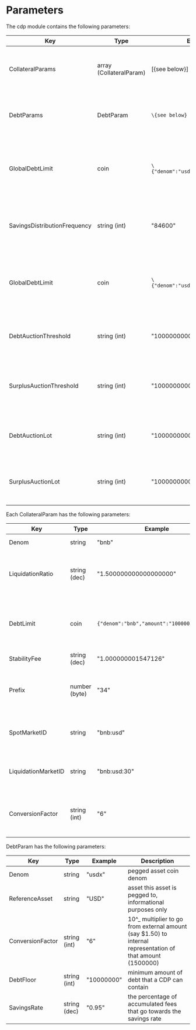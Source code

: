 
# Parameters

The cdp module contains the following parameters:

| Key                          | Type                    | Example                             | Description                                                      |
| ---------------------------- | ----------------------- | ----------------------------------- | ---------------------------------------------------------------- |
| CollateralParams             | array (CollateralParam) | [\{see below}]                      | array of params for each enabled collateral type                 |
| DebtParams                   | DebtParam               | `\{see below}`                      | array of params for each enabled pegged asset                    |
| GlobalDebtLimit              | coin                    | `\{"denom":"usdx","amount":"1000"}` | maximum pegged assets that can be minted across the whole system |
| SavingsDistributionFrequency | string (int)            | "84600"                             | number of seconds between distribution of the savings rate       |
| GlobalDebtLimit              | coin                    | `\{"denom":"usdx","amount":"1000"}` | maximum pegged assets that can be minted across the whole system |
| DebtAuctionThreshold         | string (int)            | "100000000000"                      | amount of system debt before a debt auction is triggered         |
| SurplusAuctionThreshold      | string (int)            | "100000000000"                      | amount of system surplus before a surplus auction is triggered   |
| DebtAuctionLot               | string (int)            | "10000000000"                       | amount of debt that each debt auction will attempt to recoup     |
| SurplusAuctionLot            | string (int)            | "10000000000"                       | amount of surplus that will be sold at each surplus auction      |

Each CollateralParam has the following parameters:

| Key                 | Type          | Example                                    | Description                                                                    |
| ------------------- | ------------- | ------------------------------------------ | ------------------------------------------------------------------------------ |
| Denom               | string        | "bnb"                                      | collateral coin denom                                                          |
| LiquidationRatio    | string (dec)  | "1.500000000000000000"                     | the ratio under which a cdp with this collateral type will be liquidated       |
| DebtLimit           | coin          | `{"denom":"bnb","amount":"1000000000000"}` | maximum pegged asset that can be minted backed by this collateral type         |
| StabilityFee        | string (dec)  | "1.000000001547126"                        | per second fee                                                                 |
| Prefix              | number (byte) | "34"                                       | identifier used in store keys - **must** be unique across collateral types     |
| SpotMarketID        | string        | "bnb:usd"                                  | price feed identifier for the spot price of this collateral type               |
| LiquidationMarketID | string        | "bnb:usd:30"                               | price feed identifier for the liquidation price of this collateral type        |
| ConversionFactor    | string (int)  | "6"                                        | 10^\_ multiplier for external (BTC1.50) to internal (150000000) representation |

DebtParam has the following parameters:

| Key              | Type         | Example    | Description                                                                                                 |
| ---------------- | ------------ | ---------- | ----------------------------------------------------------------------------------------------------------- |
| Denom            | string       | "usdx"     | pegged asset coin denom                                                                                     |
| ReferenceAsset   | string       | "USD"      | asset this asset is pegged to, informational purposes only                                                  |
| ConversionFactor | string (int) | "6"        | 10^\_ multiplier to go from external amount (say $1.50) to internal representation of that amount (1500000) |
| DebtFloor        | string (int) | "10000000" | minimum amount of debt that a CDP can contain                                                               |
| SavingsRate      | string (dec) | "0.95"     | the percentage of accumulated fees that go towards the savings rate                                         |


>
